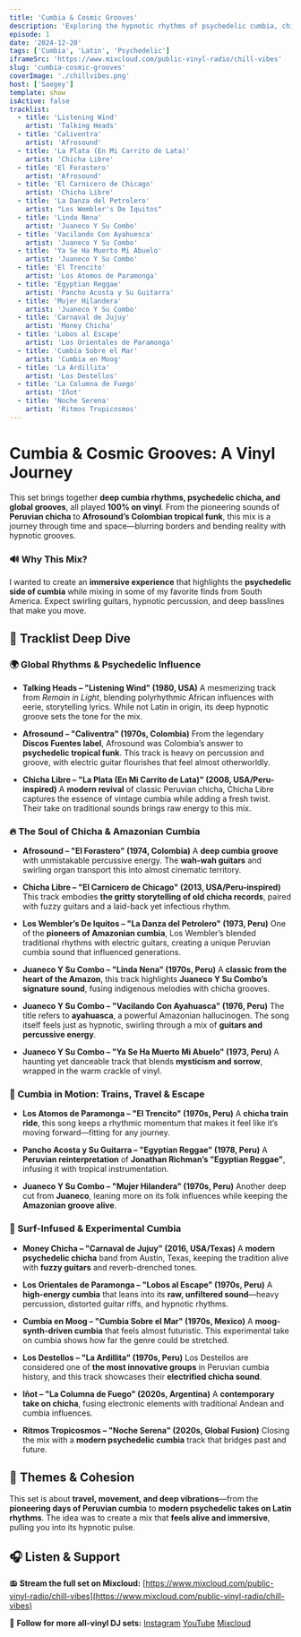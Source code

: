 ```yaml
---
title: 'Cumbia & Cosmic Grooves'
description: 'Exploring the hypnotic rhythms of psychedelic cumbia, chicha, and global grooves—all spun from vinyl.'
episode: 1
date: '2024-12-20'
tags: ['Cumbia', 'Latin', 'Psychedelic']
iframeSrc: 'https://www.mixcloud.com/public-vinyl-radio/chill-vibes'
slug: 'cumbia-cosmic-grooves'
coverImage: './chillvibes.png'
host: ['Saegey']
template: show
isActive: false
tracklist:
  - title: 'Listening Wind'
    artist: 'Talking Heads'
  - title: 'Caliventra'
    artist: 'Afrosound'
  - title: 'La Plata (En Mi Carrito de Lata)'
    artist: 'Chicha Libre'
  - title: 'El Forastero'
    artist: 'Afrosound'
  - title: 'El Carnicero de Chicago'
    artist: 'Chicha Libre'
  - title: 'La Danza del Petrolero'
    artist: "Los Wembler's De Iquitos"
  - title: 'Linda Nena'
    artist: 'Juaneco Y Su Combo'
  - title: 'Vacilando Con Ayahuesca'
    artist: 'Juaneco Y Su Combo'
  - title: 'Ya Se Ha Muerto Mi Abuelo'
    artist: 'Juaneco Y Su Combo'
  - title: 'El Trencito'
    artist: 'Los Atomos de Paramonga'
  - title: 'Egyptian Reggae'
    artist: 'Pancho Acosta y Su Guitarra'
  - title: 'Mujer Hilandera'
    artist: 'Juaneco Y Su Combo'
  - title: 'Carnaval de Jujuy'
    artist: 'Money Chicha'
  - title: 'Lobos al Escape'
    artist: 'Los Orientales de Paramonga'
  - title: 'Cumbia Sobre el Mar'
    artist: 'Cumbia en Moog'
  - title: 'La Ardillita'
    artist: 'Los Destellos'
  - title: 'La Columna de Fuego'
    artist: 'Iñot'
  - title: 'Noche Serena'
    artist: 'Ritmos Tropicosmos'
---
```


# **Cumbia & Cosmic Grooves: A Vinyl Journey**

This set brings together **deep cumbia rhythms, psychedelic chicha, and global grooves**, all played **100% on vinyl**. From the pioneering sounds of **Peruvian chicha** to **Afrosound’s Colombian tropical funk**, this mix is a journey through time and space—blurring borders and bending reality with hypnotic grooves.

### **🔊 Why This Mix?**

I wanted to create an **immersive experience** that highlights the **psychedelic side of cumbia** while mixing in some of my favorite finds from South America. Expect swirling guitars, hypnotic percussion, and deep basslines that make you move.

## **🎵 Tracklist Deep Dive**

### **🌍 Global Rhythms & Psychedelic Influence**

- **Talking Heads – "Listening Wind" (1980, USA)**
  A mesmerizing track from _Remain in Light_, blending polyrhythmic African influences with eerie, storytelling lyrics. While not Latin in origin, its deep hypnotic groove sets the tone for the mix.

- **Afrosound – "Caliventra" (1970s, Colombia)**
  From the legendary **Discos Fuentes label**, Afrosound was Colombia’s answer to **psychedelic tropical funk**. This track is heavy on percussion and groove, with electric guitar flourishes that feel almost otherworldly.

- **Chicha Libre – "La Plata (En Mi Carrito de Lata)" (2008, USA/Peru-inspired)**
  A **modern revival** of classic Peruvian chicha, Chicha Libre captures the essence of vintage cumbia while adding a fresh twist. Their take on traditional sounds brings raw energy to this mix.

### **🔥 The Soul of Chicha & Amazonian Cumbia**

- **Afrosound – "El Forastero" (1974, Colombia)**
  A **deep cumbia groove** with unmistakable percussive energy. The **wah-wah guitars** and swirling organ transport this into almost cinematic territory.

- **Chicha Libre – "El Carnicero de Chicago" (2013, USA/Peru-inspired)**
  This track embodies **the gritty storytelling of old chicha records**, paired with fuzzy guitars and a laid-back yet infectious rhythm.

- **Los Wembler’s De Iquitos – "La Danza del Petrolero" (1973, Peru)**
  One of the **pioneers of Amazonian cumbia**, Los Wembler’s blended traditional rhythms with electric guitars, creating a unique Peruvian cumbia sound that influenced generations.

- **Juaneco Y Su Combo – "Linda Nena" (1970s, Peru)**
  A **classic from the heart of the Amazon**, this track highlights **Juaneco Y Su Combo’s signature sound**, fusing indigenous melodies with chicha grooves.

- **Juaneco Y Su Combo – "Vacilando Con Ayahuasca" (1976, Peru)**
  The title refers to **ayahuasca**, a powerful Amazonian hallucinogen. The song itself feels just as hypnotic, swirling through a mix of **guitars and percussive energy**.

- **Juaneco Y Su Combo – "Ya Se Ha Muerto Mi Abuelo" (1973, Peru)**
  A haunting yet danceable track that blends **mysticism and sorrow**, wrapped in the warm crackle of vinyl.

### **🚆 Cumbia in Motion: Trains, Travel & Escape**

- **Los Atomos de Paramonga – "El Trencito" (1970s, Peru)**
  A **chicha train ride**, this song keeps a rhythmic momentum that makes it feel like it’s moving forward—fitting for any journey.

- **Pancho Acosta y Su Guitarra – "Egyptian Reggae" (1978, Peru)**
  A **Peruvian reinterpretation** of **Jonathan Richman’s "Egyptian Reggae"**, infusing it with tropical instrumentation.

- **Juaneco Y Su Combo – "Mujer Hilandera" (1970s, Peru)**
  Another deep cut from **Juaneco**, leaning more on its folk influences while keeping the **Amazonian groove alive**.

### **🌊 Surf-Infused & Experimental Cumbia**

- **Money Chicha – "Carnaval de Jujuy" (2016, USA/Texas)**
  A **modern psychedelic chicha** band from Austin, Texas, keeping the tradition alive with **fuzzy guitars** and reverb-drenched tones.

- **Los Orientales de Paramonga – "Lobos al Escape" (1970s, Peru)**
  A **high-energy cumbia** that leans into its **raw, unfiltered sound**—heavy percussion, distorted guitar riffs, and hypnotic rhythms.

- **Cumbia en Moog – "Cumbia Sobre el Mar" (1970s, Mexico)**
  A **moog-synth-driven cumbia** that feels almost futuristic. This experimental take on cumbia shows how far the genre could be stretched.

- **Los Destellos – "La Ardillita" (1970s, Peru)**
  Los Destellos are considered one of **the most innovative groups** in Peruvian cumbia history, and this track showcases their **electrified chicha sound**.

- **Iñot – "La Columna de Fuego" (2020s, Argentina)**
  A **contemporary take on chicha**, fusing electronic elements with traditional Andean and cumbia influences.

- **Ritmos Tropicosmos – "Noche Serena" (2020s, Global Fusion)**
  Closing the mix with a **modern psychedelic cumbia** track that bridges past and future.

## **🔮 Themes & Cohesion**

This set is about **travel, movement, and deep vibrations**—from the **pioneering days of Peruvian cumbia** to **modern psychedelic takes on Latin rhythms**. The idea was to create a mix that **feels alive and immersive**, pulling you into its hypnotic pulse.

## **🎧 Listen & Support**

📻 **Stream the full set on Mixcloud:**
[https://www.mixcloud.com/public-vinyl-radio/chill-vibes](https://www.mixcloud.com/public-vinyl-radio/chill-vibes)

📀 **Follow for more all-vinyl DJ sets:**
[Instagram](https://www.instagram.com/PublicVinylRadio)
[YouTube](https://www.youtube.com/@PublicVinylRadio)
[Mixcloud](https://www.mixcloud.com/PublicVinylRadio)
